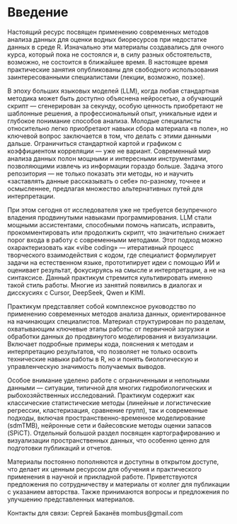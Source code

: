 # Введение

Настоящий ресурс посвящен применению современных методов анализа данных для оценки водных биоресурсов при недостатке данных в среде R. Изначально эти материалы создавались для очного курса, который пока не состоялся и, в силу разных обстоятельств, возможно, не состоится в ближайшее время. В настоящее время практические занятия опубликованы для свободного использования заинтересованными специалистами (лекции, возможно, позже).

В эпоху больших языковых моделей (LLM), когда любая стандартная методика может быть доступно объяснена нейросетью, а обучающий скрипт — сгенерирован за секунду, особую ценность приобретают не шаблонные решения, а профессиональный опыт, уникальные идеи и глубокое понимание способов анализа. Молодые специалисты относительно легко приобретают навыки сбора материала «в поле», но ключевой вопрос заключается в том, что делать с этими данными дальше. Ограничиться стандартной картой и графиком с коэффициентом корреляции — уже не вариант. Современный мир анализа данных полон мощными и интересными инструментами, позволяющими извлечь из информации гораздо больше. Задача этого репозитория — не только показать эти методы, но и научить «заставлять данные рассказывать о себе» по-разному, точнее и осмысленнее, предлагая множество альтернативных путей для интерпретации.

При этом сегодня от исследователя уже не требуется безупречного владения продвинутыми навыками программирования. LLM стали мощными ассистентами, способными помочь написать, исправить, прокомментировать или продолжить скрипт, что значительно снижает порог входа в работу с современными методами. Этот подход можно охарактеризовать как «vibe coding» — итеративный процесс творческого взаимодействия с кодом, где специалист формулирует задачи на естественном языке, прототипирует идеи с помощью ИИ и оценивает результат, фокусируясь на смысле и интерпретации, а не на синтаксисе. Данный практикум стремится культивировать именно такой стиль работы. Многие из занятий появились в диалогах и дисскусиях с Cursor, DeepSeek, Qwen и KIMI.

Практикум представляет собой комплексное руководство по применению современных методов анализа данных, ориентированное на начинающих специалистов. Материал структурирован по разделам, охватывающим ключевые этапы работы: от первичной загрузки и обработки данных до продвинутого моделирования и визуализации. Включает подробные примеры кода, пояснения к методам и интерпретацию результатов, что позволяет не только освоить технические навыки работы в R, но и понять биологическую и управленческую значимость получаемых выводов.

Особое внимание уделено работе с ограниченными и неполными данными — ситуации, типичной для многих гидробиологических и рыбохозяйственных исследований. Практикум содержит как классические статистические методы (линейные и логистические регрессии, кластеризация, сравнение групп), так и современные подходы, включая пространственно-временное моделирование (sdmTMB), нейронные сети и байесовские методы оценки запасов (SPiCT). Отдельный большой раздел посвящен картографированию и визуализации пространственных данных, что особенно ценно для подготовки публикаций и отчетов.

Материалы постоянно пополняются и доступны в открытом доступе, что делает их ценным ресурсом для обучения и практического применения в научной и прикладной работе. Приветствуются предложения по сотрудничеству и материалы от коллег для публикации с указанием авторства. Также принимаются вопросы и предложения по улучшению представленных материалов.

Контакты для связи: Сергей Баканёв mombus\@gmail.com
